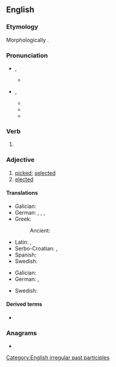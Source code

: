 {{also|Chosen|Chōsen|chōsen}}
==English==

===Etymology===
Morphologically {{suffix|en|chose|n}}.

===Pronunciation===
* {{a|RP}} {{enPR|chōz'ən}}, {{IPA|en|/ˈt͡ʃəʊ.zən/}}
** {{rhymes|en|əʊzən|s=2}}
* {{a|GA}} {{enPR|chōz'ən}}, {{IPA|en|/ˈt͡ʃoʊ.zən/}}
** {{audio|en|En-us-chosen.ogg|audio}}
** {{audio|en|LL-Q1860 (eng)-Semperosculto-chosen.wav|audio}}
** {{rhymes|en|oʊzən|s=2}}

===Verb===
{{head|en|verb form}}

# {{inflection of|en|choose||past|part}}

===Adjective===
{{en-adj}}

# [[picked]]; [[selected]]
# [[elected]]

====Translations====
{{trans-top|picked}}
* Galician: {{t|gl|escolleito}}
* German: {{t+|de|gewählt}}, {{t+|de|ausgewählt}}, {{t+|de|ausgesucht}}, {{t+|de|erwählt}}
* Greek:
*: Ancient: {{t|grc|ἐκλεκτός}}
{{trans-mid}}
* Latin: {{t|la|ēlectus}}, {{t|la|optīvus}}
* Serbo-Croatian: {{t+|sh|izabran}}, {{t+|sh|odabran}}
* Spanish: {{t+|es|escogido}}
* Swedish: {{t+|sv|vald}}
{{trans-bottom}}

{{trans-top|elected}}
* Galician: {{t|gl|electo}}
* German: {{t+|de|gewählt}}, {{t+|de|erwählt}}
{{trans-mid}}
* Swedish: {{t+|sv|vald}}
{{trans-bottom}}

====Derived terms====
* {{l|en|chosenness}}

===Anagrams===
* {{anagrams|en|a=cehnos|Cheons|Schoen|chones|cohens|enochs}}

[[Category:English irregular past participles]]